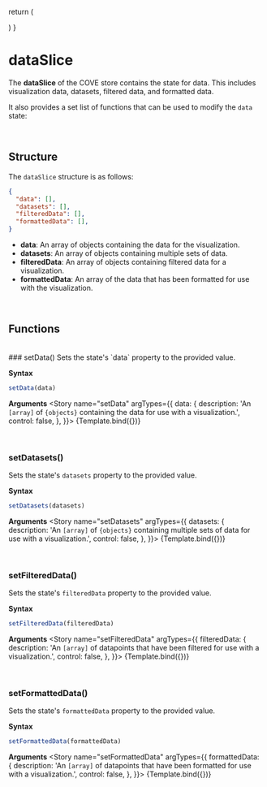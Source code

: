 
<Meta
  title="Store/Slices/dataSlice"
/>

  return (
    <div className="example-wrapper">
    </div>
  )
}

# dataSlice
The **dataSlice** of the COVE store contains the state for data. This includes visualization data, datasets, filtered data, and formatted data.

It also provides a set list of functions that can be used to modify the `data` state:

&nbsp;
## Structure
The `dataSlice` structure is as follows:

```json
{
  "data": [],
  "datasets": [],
  "filteredData": [],
  "formattedData": [],
}
```

- **data**: An array of objects containing the data for the visualization.
- **datasets**: An array of objects containing multiple sets of data.
- **filteredData**: An array of objects containing filtered data for a visualization.
- **formattedData**: An array of the data that has been formatted for use with the visualization.

&nbsp;
## Functions
<br/>
### setData()
Sets the state's `data` property to the provided value.

**Syntax**
```javascript
setData(data)
```

**Arguments**
<Story name="setData" argTypes={{
  data: {
    description: 'An `[array]` of `{objects}` containing the data for use with a visualization.',
    control: false,
  },
}}>
  {Template.bind({})}
</Story>

<ArgsTable story="setData"/>

&nbsp;
### setDatasets()
Sets the state's `datasets` property to the provided value.

**Syntax**
```javascript
setDatasets(datasets)
```

**Arguments**
<Story name="setDatasets" argTypes={{
  datasets: {
    description: 'An `[array]` of `{objects}` containing multiple sets of data for use with a visualization.',
    control: false,
  },
}}>
  {Template.bind({})}
</Story>

<ArgsTable story="setDatasets"/>

&nbsp;
### setFilteredData()
Sets the state's `filteredData` property to the provided value.

**Syntax**
```javascript
setFilteredData(filteredData)
```

**Arguments**
<Story name="setFilteredData" argTypes={{
  filteredData: {
    description: 'An `[array]` of datapoints that have been filtered for use with a visualization.',
    control: false,
  },
}}>
  {Template.bind({})}
</Story>

<ArgsTable story="setFilteredData"/>

&nbsp;
### setFormattedData()
Sets the state's `formattedData` property to the provided value.

**Syntax**
```javascript
setFormattedData(formattedData)
```

**Arguments**
<Story name="setFormattedData" argTypes={{
  formattedData: {
    description: 'An `[array]` of datapoints that have been formatted for use with a visualization.',
    control: false,
  },
}}>
  {Template.bind({})}
</Story>

<ArgsTable story="setFormattedData"/>
